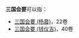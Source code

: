 '''三国会要'''可以指：
* [[三国会要_(杨晨)|三国会要 (杨晨)]]，22卷
* [[三国会要_(钱仪吉)|三国会要 (钱仪吉)]]，40卷

{{disambig|cat=四字作品消歧義}}